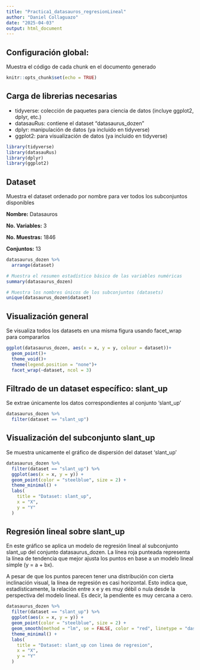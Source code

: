 ```yaml
---
title: "Practica1_datasauros_regresionLineal"
author: "Daniel Collaguazo"
date: "2025-04-03"
output: html_document
---
```


## Configuración global: 

Muestra el código de cada chunk en el documento generado

```r
knitr::opts_chunk$set(echo = TRUE)
```

## Carga de librerias necesarias

- tidyverse: colección de paquetes para ciencia de datos (incluye ggplot2, dplyr, etc.)
- datasauRus: contiene el dataset "datasaurus_dozen"
- dplyr: manipulación de datos (ya incluido en tidyverse)
- ggplot2: para visualización de datos (ya incluido en tidyverse)

```r
library(tidyverse)
library(datasauRus)
library(dplyr)
library(ggplot2)
```

## Dataset

Muestra el dataset ordenado por nombre para ver todos los subconjuntos disponibles

**Nombre:** Datasauros

**No. Variables:** 3

**No. Muestras:** 1846

**Conjuntos:** 13
 
```r
datasaurus_dozen %>%
  arrange(dataset)

```

```r
# Muestra el resumen estadístico básico de las variables numéricas
summary(datasaurus_dozen)
```
```r
# Muestra los nombres únicos de los subconjuntos (datasets)
unique(datasaurus_dozen$dataset)
```

## Visualización general

Se visualiza todos los datasets en una misma figura usando facet_wrap para compararlos

```r
ggplot(datasaurus_dozen, aes(x = x, y = y, colour = dataset))+
  geom_point()+
  theme_void()+
  theme(legend.position = "none")+
  facet_wrap(~dataset, ncol = 3)
```

## Filtrado de un dataset específico: slant_up

Se extrae únicamente los datos correspondientes al conjunto 'slant_up'

```r
datasaurus_dozen %>%
  filter(dataset == "slant_up")

```

## Visualización del subconjunto slant_up

Se muestra unicamente el gráfico de dispersión del dataset 'slant_up'

```r
datasaurus_dozen %>%
  filter(dataset == "slant_up") %>%
  ggplot(aes(x = x, y = y)) +
  geom_point(color = "steelblue", size = 2) +
  theme_minimal() +
  labs(
    title = "Dataset: slant_up",
    x = "X",
    y = "Y"
  )
```

## Regresión lineal sobre slant_up

En este gráfico se aplica un modelo de regresión lineal al subconjunto slant_up del conjunto datasaurus_dozen. La línea roja punteada representa la línea de tendencia que mejor ajusta los puntos en base a un modelo lineal simple (y = a + bx).

A pesar de que los puntos parecen tener una distribución con cierta inclinación visual, la línea de regresión es casi horizontal. Esto indica que, estadísticamente, la relación entre x e y es muy débil o nula desde la perspectiva del modelo lineal. Es decir, la pendiente es muy cercana a cero.

```r
datasaurus_dozen %>%
  filter(dataset == "slant_up") %>%
  ggplot(aes(x = x, y = y)) +
  geom_point(color = "steelblue", size = 2) +
  geom_smooth(method = "lm", se = FALSE, color = "red", linetype = "dashed") +
  theme_minimal() +
  labs(
    title = "Dataset: slant_up con linea de regresion",
    x = "X",
    y = "Y"
  )

```
